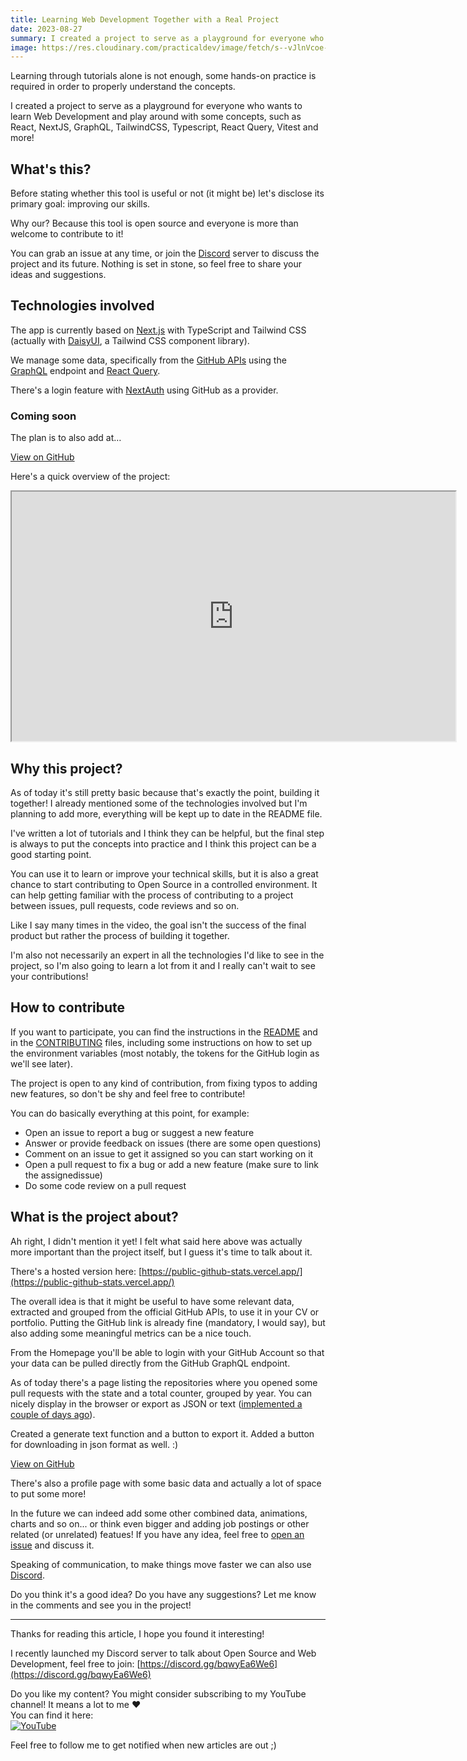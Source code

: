 ```yaml
---
title: Learning Web Development Together with a Real Project
date: 2023-08-27
summary: I created a project to serve as a playground for everyone who wants to learn Web Development and play around with some concepts, such as React, NextJS, GraphQL, TailwindCSS, Typescript, React Query, Vitest and more! 
image: https://res.cloudinary.com/practicaldev/image/fetch/s--vJlnVcoe--/c_imagga_scale,f_auto,fl_progressive,h_420,q_auto,w_1000/https://dev-to-uploads.s3.amazonaws.com/uploads/articles/0rs0sqfoyultgson11zu.png 
---
```


  

Learning through tutorials alone is not enough, some hands-on practice is required in order to properly understand the concepts.

I created a project to serve as a playground for everyone who wants to learn Web Development and play around with some concepts, such as React, NextJS, GraphQL, TailwindCSS, Typescript, React Query, Vitest and more!
 
 
## What's this?

Before stating whether this tool is useful or not (it might be) let's disclose its primary goal: improving our skills.

Why our? Because this tool is open source and everyone is more than welcome to contribute to it!

You can grab an issue at any time, or join the [Discord](https://discord.gg/bqwyEa6We6) server to discuss the project and its future. Nothing is set in stone, so feel free to share your ideas and suggestions.

## Technologies involved

The app is currently based on [Next.js](https://nextjs.org/) with TypeScript and Tailwind CSS (actually with [DaisyUI](https://daisyui.com/), a Tailwind CSS component library).

We manage some data, specifically from the [GitHub APIs](https://docs.github.com/en/graphql) using the [GraphQL](https://graphql.org/) endpoint and [React Query](https://tanstack.com/query/latest/).

There's a login feature with [NextAuth](https://next-auth.js.org/) using GitHub as a provider.

### Coming soon

The plan is to also add at…

[View on GitHub](https://github.com/Balastrong/github-stats)

Here's a quick overview of the project:

<iframe width="710" height="399" src="https://www.youtube.com/embed/ZM92XPdrOTk" allowfullscreen="" loading="lazy" ></iframe>

## [](https://dev.to/this-is-learning/learning-web-development-together-with-a-real-project-1bf8#why-this-project)Why this project?

As of today it's still pretty basic because that's exactly the point, building it together! I already mentioned some of the technologies involved but I'm planning to add more, everything will be kept up to date in the README file.

I've written a lot of tutorials and I think they can be helpful, but the final step is always to put the concepts into practice and I think this project can be a good starting point.

You can use it to learn or improve your technical skills, but it is also a great chance to start contributing to Open Source in a controlled environment. It can help getting familiar with the process of contributing to a project between issues, pull requests, code reviews and so on.

Like I say many times in the video, the goal isn't the success of the final product but rather the process of building it together.

I'm also not necessarily an expert in all the technologies I'd like to see in the project, so I'm also going to learn a lot from it and I really can't wait to see your contributions!

## [](https://dev.to/this-is-learning/learning-web-development-together-with-a-real-project-1bf8#how-to-contribute)How to contribute

If you want to participate, you can find the instructions in the [README](https://github.com/Balastrong/github-stats/blob/main/README.md) and in the [CONTRIBUTING](https://github.com/Balastrong/github-stats/blob/main/CONTRIBUTING.md) files, including some instructions on how to set up the environment variables (most notably, the tokens for the GitHub login as we'll see later).

The project is open to any kind of contribution, from fixing typos to adding new features, so don't be shy and feel free to contribute!

You can do basically everything at this point, for example:

-   Open an issue to report a bug or suggest a new feature
-   Answer or provide feedback on issues (there are some open questions)
-   Comment on an issue to get it assigned so you can start working on it
-   Open a pull request to fix a bug or add a new feature (make sure to link the assignedissue)
-   Do some code review on a pull request

## [](https://dev.to/this-is-learning/learning-web-development-together-with-a-real-project-1bf8#what-is-the-project-about)What is the project about?

Ah right, I didn't mention it yet! I felt what said here above was actually more important than the project itself, but I guess it's time to talk about it.

There's a hosted version here: [https://public-github-stats.vercel.app/](https://public-github-stats.vercel.app/)

The overall idea is that it might be useful to have some relevant data, extracted and grouped from the official GitHub APIs, to use it in your CV or portfolio. Putting the GitHub link is already fine (mandatory, I would say), but also adding some meaningful metrics can be a nice touch.

From the Homepage you'll be able to login with your GitHub Account so that your data can be pulled directly from the GitHub GraphQL endpoint.

As of today there's a page listing the repositories where you opened some pull requests with the state and a total counter, grouped by year. You can nicely display in the browser or export as JSON or text ([implemented a couple of days ago](https://github.com/Balastrong/github-stats/pull/19)).



Created a generate text function and a button to export it. Added a button for downloading in json format as well. :)

[View on GitHub](https://github.com/Balastrong/github-stats/pull/19)

There's also a profile page with some basic data and actually a lot of space to put some more!

In the future we can indeed add some other combined data, animations, charts and so on... or think even bigger and adding job postings or other related (or unrelated) featues! If you have any idea, feel free to [open an issue](https://github.com/Balastrong/github-stats/issues) and discuss it.

Speaking of communication, to make things move faster we can also use [Discord](https://discord.gg/5CceB5Y6Zt).

Do you think it's a good idea? Do you have any suggestions? Let me know in the comments and see you in the project!

___

Thanks for reading this article, I hope you found it interesting!

I recently launched my Discord server to talk about Open Source and Web Development, feel free to join: [https://discord.gg/bqwyEa6We6](https://discord.gg/bqwyEa6We6)

Do you like my content? You might consider subscribing to my YouTube channel! It means a lot to me ❤️  
You can find it here:  
[![YouTube](https://res.cloudinary.com/practicaldev/image/fetch/s--BHGsAAIm--/c_limit%2Cf_auto%2Cfl_progressive%2Cq_auto%2Cw_800/https://img.shields.io/badge/YouTube:%2520Dev%2520Leonardo-FF0000%3Fstyle%3Dfor-the-badge%26logo%3Dyoutube%26logoColor%3Dwhite)](https://www.youtube.com/channel/UC-KqnO3ez7vF-kyIQ_22rdA?sub_confirmation=1)

Feel free to follow me to get notified when new articles are out ;)